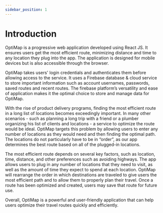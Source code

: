 ```yaml
---
sidebar_position: 1
---
```

# Introduction

OptiMap is a progressive web application developed using React JS. It ensures users get the most efficient route, minimizing distance and time to any location they plug into the app. The application is designed for mobile devices but is also accessible through the browser.

OptiMap takes users' login credentials and authenticates them before allowing access to the service. It uses a Firebase database & cloud service to store important information such as account usernames, passwords, saved routes and recent routes. The firebase platform’s versatility and ease of application makes it the optimal choice to store and manage data for OptiMap.

With the rise of product delivery programs, finding the most efficient route in a long list of locations becomes exceedingly important. In many other scenarios - such as planning a long trip with a friend or a plumber organizing his list of clients and locations - a service to optimize the route would be ideal. OptiMap targets this problem by allowing users to enter any number of locations as they would need and then finding the optimal path. The locations do not particularly have to be in “order”, as our app determines the best route based on all of the plugged-in locations.

The most efficient route depends on several key factors, such as location, time, distance, and other preferences such as avoiding highways. The app allows users to plug in any number of locations that they need to visit, as well as the amount of time they expect to spend at each location. OptiMap will rearrange the order in which destinations are traveled to give users the most efficient path and to allow them to properly plan their travel. Once a route has been optimized and created, users may save that route for future use.

Overall, OptiMap is a powerful and user-friendly application that can help users optimize their travel routes quickly and efficiently.

